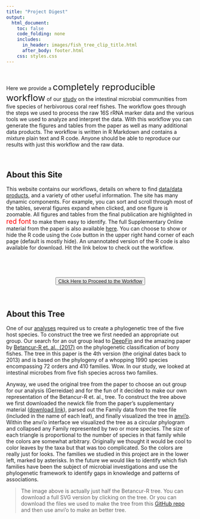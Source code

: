 ```yaml
---
title: "Project Digest"
output:
  html_document:
    toc: false
    code_folding: none
    includes:
      in_header: images/fish_tree_clip_title.html
      after_body: footer.html
    css: styles.css
---
```


<br/>

<div class = "notice">
Here we provide a <font size="5">completely reproducible workflow</font> of our [study](publication.html){target="_blank"} on the intestinal microbial communities from five species of herbivorous coral reef fishes. The workflow goes through the steps we used to process the raw 16S rRNA marker data and the various tools we used to analyze and interpret  the data. With this workflow you can generate the figures and tables from the paper as well as many additional data products. The workflow is written in R Markdown and contains a mixture plain text and R code. Anyone should be able to reproduce our results with just this workflow and the raw data.
</div>

<br/>

## About this Site

This website contains our workflows, details on where to find [data/data products](data_availability.html){target="_blank"}, and a variety of other useful information. The site has  many <span class="callout">dynamic</span> components. For example, you can <span class="callout">sort and scroll</span> through most of the tables,  several figures expand when clicked, and one figure is <span class="callout">zoomable</span>. All figures and tables from the final publication are highlighted in <font size="4" color="red">red font</font> to make them easy to identify. The full Supplementary Online material from the paper is also available [here](supplemental_material.html){target="_blank"}. You can choose to <span class="callout">show or hide</span> the R code using the `Code` button in the upper right hand corner of each page (default is mostly hide).  An unannotated version of the R code is also available for download. <span class="callout">Hit the link below</span> to check out the workflow.

<br/>

<div style="text-align:center">
  <h1>
    <button class="favorite styled" type="button">
      <a href="0_pw_intro.html">Click Here to Proceed to the Workflow</a>
    </button>
  </h1>
</div>

<br/>

## About this Tree

One  of our [analyses](https://projectdigest.github.io/web/6_synthesis.html#are_asvs__host_traits_correlated){target="_blank"} required us to create a phylogenetic tree of the five host species. To construct the tree we first needed an appropriate out group. Our search for an  out group  lead to [DeepFin](https://sites.google.com/site/guilleorti/){target="_blank"} and the amazing paper by [Betancur-R et. al., (2017)](https://link.springer.com/article/10.1186/s12862-017-0958-3){target="_blank"} on the phylogenetic classification of bony fishes. The tree in this paper is the 4th version (the original dates back to 2013) and is based on the phylogeny of a whopping <span class="callout">1990 species</span> encompassing <span class="callout">72 orders and 410 families</span>. Wow. In our study, we looked at intestinal microbes  from five fish species across two families.

Anyway, we used the original tree from the paper to choose an out group for our analysis (Gerreidae) and for the fun of it  decided to make our own representation of the Betancur-R et. al., tree. To construct the tree above we first downloaded the newick file from the paper's supplementary material ([download link](https://static-content.springer.com/esm/art%3A10.1186%2Fs12862-017-0958-3/MediaObjects/12862_2017_958_MOESM2_ESM.tre){target="_blank"}), parsed out the Family data from the tree file (included in the name of each leaf), and finally visualized the tree in [anvi'o](http://merenlab.org/software/anvio/){target="_blank"}. Within the anvi'o interface we visualized the tree as a circular phylogram and collapsed any Family represented by two or more species. The size of each triangle is proportional to the number of species in that family while the colors are somewhat arbitrary. Originally we thought it would be cool to color leaves by the taxa but that was too complicated. So the colors are really just for looks. The families we studied in this project are in the lower left, marked by asterisks. In the future we would like to identify which fish families have been the subject of microbial investigations and use the phylogenetic framework to identify gaps in knowledge and patterns of associations.

> The image above is actually just half the Betancur-R tree. You can download a full SVG version by clicking on the tree. Or you can download the files we used to make the tree from this [GitHub repo](https://github.com/projectdigest/betancur_r-fish-tree){target="_blank"} and then use anvi'o to make an better tree.

<!--
<a href="images/fish_tree.svg" download>
  <img src="images/fish_tree.svg" alt="full tree" width="404" height="442">
</a>
-->
